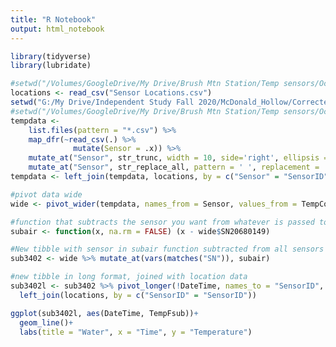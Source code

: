 ```yaml
---
title: "R Notebook"
output: html_notebook
---
```


```r
library(tidyverse)
library(lubridate)
```

```r
#setwd("/Volumes/GoogleDrive/My Drive/Brush Mtn Station/Temp sensors/Oct2_2020_download")
locations <- read_csv("Sensor Locations.csv")
setwd("G:/My Drive/Independent Study Fall 2020/McDonald_Hollow/Corrected Temperature Files")
#setwd("/Volumes/GoogleDrive/My Drive/Brush Mtn Station/Temp sensors/Oct2_2020_download/Corrected Temperature Files")
tempdata <-
    list.files(pattern = "*.csv") %>% 
    map_dfr(~read_csv(.) %>% 
              mutate(Sensor = .x)) %>%
    mutate_at("Sensor", str_trunc, width = 10, side='right', ellipsis = '') %>%
    mutate_at("Sensor", str_replace_all, pattern = ' ', replacement = '')
tempdata <- left_join(tempdata, locations, by = c("Sensor" = "SensorID"))
```


```r
#pivot data wide
wide <- pivot_wider(tempdata, names_from = Sensor, values_from = TempCor_F, DateTime) 

#function that subtracts the sensor you want from whatever is passed to it
subair <- function(x, na.rm = FALSE) (x - wide$SN20680149)

#New tibble with sensor in subair function subtracted from all sensors
sub3402 <- wide %>% mutate_at(vars(matches("SN")), subair)

#new tibble in long format, joined with location data
sub3402l <- sub3402 %>% pivot_longer(!DateTime, names_to = "SensorID", values_to = "TempFsub")  %>%
  left_join(locations, by = c("SensorID" = "SensorID"))
```


```r

ggplot(sub3402l, aes(DateTime, TempFsub))+
  geom_line()+
  labs(title = "Water", x = "Time", y = "Temperature")

```


